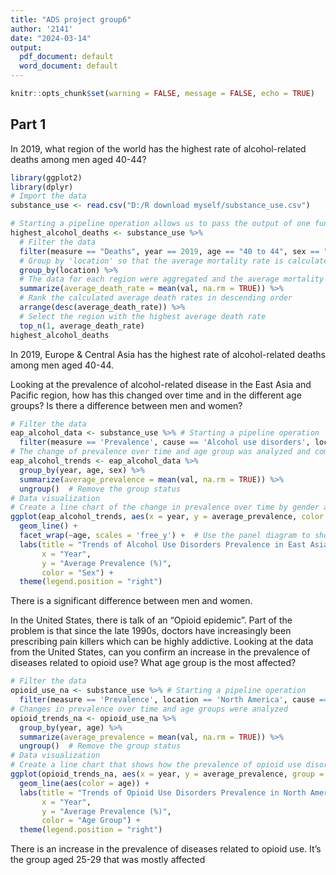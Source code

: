 ```yaml
---
title: "ADS project group6"
author: '2141'
date: "2024-03-14"
output:
  pdf_document: default
  word_document: default
---
```


```r
knitr::opts_chunk$set(warning = FALSE, message = FALSE, echo = TRUE)
```

## Part 1
In 2019, what region of the world has the highest rate of alcohol-related deaths among men aged 40-44?
```r
library(ggplot2)
library(dplyr)
# Import the data
substance_use <- read.csv("D:/R download myself/substance_use.csv")
```

```r
# Starting a pipeline operation allows us to pass the output of one function sequentially to the next function as input, avoiding creating too many intermediate variables and making the code cleaner and easier to read.
highest_alcohol_deaths <- substance_use %>%
  # Filter the data
  filter(measure == "Deaths", year == 2019, age == "40 to 44", sex == "Male", cause == "Alcohol use disorders") %>%
  # Group by 'location' so that the average mortality rate is calculated separately for each region
  group_by(location) %>%
  # The data for each region were aggregated and the average mortality rate was calculated, ignoring NA values
  summarize(average_death_rate = mean(val, na.rm = TRUE)) %>%
  # Rank the calculated average death rates in descending order
  arrange(desc(average_death_rate)) %>%
  # Select the region with the highest average death rate
  top_n(1, average_death_rate)
highest_alcohol_deaths
```


In 2019, Europe & Central Asia has the highest rate of alcohol-related deaths among men aged 40-44.



Looking at the prevalence of alcohol-related disease in the East Asia and Pacific region, how has this changed over time and in the different age groups? Is there a difference between men and women?
```r
# Filter the data
eap_alcohol_data <- substance_use %>% # Starting a pipeline operation
  filter(measure == 'Prevalence', cause == 'Alcohol use disorders', location == 'East Asia & Pacific - WB')
# The change of prevalence over time and age group was analyzed and compared by sex
eap_alcohol_trends <- eap_alcohol_data %>%
  group_by(year, age, sex) %>%
  summarize(average_prevalence = mean(val, na.rm = TRUE)) %>%
  ungroup()  # Remove the group status
# Data visualization
# Create a line chart of the change in prevalence over time by gender and age group
ggplot(eap_alcohol_trends, aes(x = year, y = average_prevalence, color = sex, group = interaction(sex, age))) +
  geom_line() +
  facet_wrap(~age, scales = 'free_y') +  # Use the panel diagram to show the different age groups
  labs(title = "Trends of Alcohol Use Disorders Prevalence in East Asia & Pacific by Age and Sex",
       x = "Year",
       y = "Average Prevalence (%)",
       color = "Sex") +
  theme(legend.position = "right")
```


There is a significant difference between men and women.



In the United States, there is talk of an “Opioid epidemic”. Part of the problem is that since the late 1990s, doctors have increasingly been prescribing pain killers which can be highly addictive. Looking at the data from the United States, can you confirm an increase in the prevalence of diseases related to opioid use? What age group is the most affected?
```r
# Filter the data
opioid_use_na <- substance_use %>% # Starting a pipeline operation
  filter(measure == 'Prevalence', location == 'North America', cause == 'Opioid use disorders', year >= 1995)  # Since 1995 (late 1990s)
# Changes in prevalence over time and age groups were analyzed
opioid_trends_na <- opioid_use_na %>%
  group_by(year, age) %>%
  summarize(average_prevalence = mean(val, na.rm = TRUE)) %>%
  ungroup()  # Remove the group status
# Data visualization
# Create a line chart that shows how the prevalence of opioid use disorder has changed over time
ggplot(opioid_trends_na, aes(x = year, y = average_prevalence, group = age)) +
  geom_line(aes(color = age)) +
  labs(title = "Trends of Opioid Use Disorders Prevalence in North America by Age",
       x = "Year",
       y = "Average Prevalence (%)",
       color = "Age Group") +
  theme(legend.position = "right")
```


There is an increase in the prevalence of diseases related to opioid use. It's the group aged 25-29 that was mostly affected